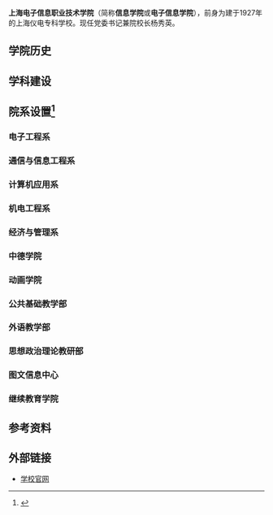 {{expand|time=2014-06-14T03:26:04+00:00}}

{{Citation style|time=2012-02-14T18:53:40+00:00}}
{{Infobox university
|name        = 上海电子信息职业技术学院
|native_name = Shanghai Technical Institute of Electronics & Information
|image       = [[File:Shanghai_Technical_Institute_of_Electronics_&_Information_20140710_121426.jpg|250px]]
|caption     = 信息学院奉贤总校区大门
|motto       = 尚德修能 知行合一<ref>{{Cite web |url=http://www.stiei.edu.cn/s/1/t/16/02/d6/info726.htm |title=“尚德修能，知行合一” ——我院举行校训石揭幕仪式 |accessdate=2012-02-14 |archive-date=2011-07-06 |archive-url=https://web.archive.org/web/20110706014551/http://www.stiei.edu.cn/s/1/t/16/02/d6/info726.htm |dead-url=no }}</ref>
|established = 1959年
|closed      =
|re-established =
|anniversary =
|type        = 公立
|president   = 杨秀英<ref>{{Cite web |url=http://www.stiei.edu.cn/s/1/t/16/p/1/c/189/d/210/list.htm |title=存档副本 |accessdate=2012-02-14 |archive-date=2020-11-04 |archive-url=https://web.archive.org/web/20201104032333/http://www.stiei.edu.cn/s/1/t/16/p/1/c/189/d/210/list.htm |dead-url=no }}</ref>
|dean        =
|secretary   =
|faculty     = 480余人<ref name="JS"/>
|staff       = 
|students    = 7300余人<ref name="JS">{{Cite web |url=http://www.stiei.edu.cn/s/1/t/16/p/1/c/189/d/209/list.htm |title=存档副本 |accessdate=2012-02-14 |archive-date=2020-11-04 |archive-url=https://web.archive.org/web/20201104022944/http://www.stiei.edu.cn/s/1/t/16/p/1/c/189/d/209/list.htm |dead-url=no }}</ref>
|location    = 上海市奉贤区瓦洪公路3098号
|campus      = 郊区
|area        = 四百余亩<ref name="JS"/>
|colors      =
|affiliations= 上海市教育委员会<ref>{{cite web |url=http://www.shyd168.com.cn/aboutlist.asp |title=存档副本 |accessdate=2012-02-14 |deadurl=yes |archiveurl=https://web.archive.org/web/20120222122602/http://www.shyd168.com.cn/aboutlist.asp |archivedate=2012-02-22 }}</ref>
|zip         = 201411
|telephone   =
|website     = http://www.stiei.edu.cn/
|logo        =
|footnotes   =
}}

'''上海电子信息职业技术学院'''（简称'''信息学院'''或'''电子信息学院'''），前身为建于1927年的上海仪电专科学校。现任党委书记兼院校长杨秀英。

== 学院历史 ==

== 学科建设 ==

== 院系设置<ref>{{Cite web |url=http://www.stiei.edu.cn/s/1/t/16/p/1/c/191/d/213/list.htm |title=存档副本 |accessdate=2012-02-14 |archive-date=2020-11-03 |archive-url=https://web.archive.org/web/20201103222114/http://www.stiei.edu.cn/s/1/t/16/p/1/c/191/d/213/list.htm |dead-url=no }}</ref> ==
=== 电子工程系 ===
=== 通信与信息工程系 ===
=== 计算机应用系 ===
=== 机电工程系 ===
=== 经济与管理系 ===
=== 中德学院 ===
=== 动画学院 ===
=== 公共基础教学部 ===
=== 外语教学部 ===
=== 思想政治理论教研部 ===
=== 图文信息中心 ===
=== 继续教育学院 ===

== 参考资料 ==
<references/>

== 外部链接 ==
*[http://www.stiei.edu.cn/ 学校官网]{{Wayback|url=http://www.stiei.edu.cn/ |date=20201103103701 }}

{{上海高等院校}}